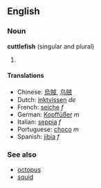 ==English==
===Noun===
'''cuttlefish''' (singular and plural)

# {{stub}}

====Translations====
*Chinese: [[烏賊]], [[乌贼]]
*Dutch: [[inktvissen]] ''de''
*French: [[seiche]] ''f''
*German: [[Kopffüßer]] ''m''
*Italian: [[seppia]] ''f''
*Portuguese: [[choco]] ''m''
*Spanish: [[jibia]] ''f''

===See also===
*[[octopus]]
*[[squid]]